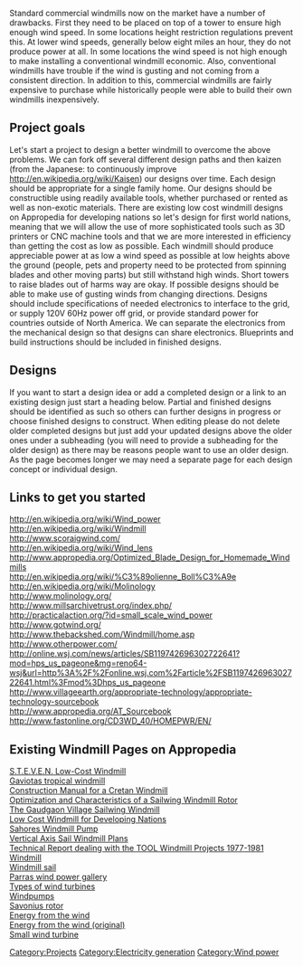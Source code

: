 {{suggested project}}
<!-- Comments that appear only in the edit view are formatted like this. -->
<!-- These comments are offered as an aid as you get started. Remove as you wish. -->
<!-- next line is the code for inserting an image; delete if you don't have an image yet -->

Standard commercial windmills now on the market have a number of drawbacks.  First they need to be placed on top of a tower to ensure high enough wind speed.  In some locations height restriction regulations prevent this.  At lower wind speeds, generally below eight miles an hour, they do not produce power at all.  In some locations the wind speed is not high enough to make installing a conventional windmill economic.  Also, conventional windmills have trouble if the wind is gusting and not coming from a consistent direction.  In addition to this, commercial windmills are fairly expensive to purchase while historically people were able to build their own windmills inexpensively.
  

== Project goals ==

Let's start a project to design a better windmill to overcome the above problems.  We can fork off several different design paths and then kaizen (from the Japanese: to continuously improve http://en.wikipedia.org/wiki/Kaisen) our designs over time.  Each design should be appropriate for a single family home.  Our designs should be constructible using readily available tools, whether purchased or rented as well as non-exotic materials.  There are existing low cost windmill designs on Appropedia for developing nations so let's design for first world nations, meaning that we will allow the use of more sophisticated tools such as 3D printers or CNC machine tools and that we are more interested in efficiency than getting the cost as low as possible.  Each windmill should produce appreciable power at as low a wind speed as possible at low heights above the ground (people, pets and property need to be protected from spinning blades and other moving parts) but still withstand high winds.  Short towers to raise blades out of harms way are okay.  If possible designs should be able to make use of gusting winds from changing directions.  Designs should include specifications of needed electronics to interface to the grid, or supply 120V 60Hz power off grid, or provide standard power for countries outside of North America.  We can separate the electronics from the mechanical design so that designs can share electronics.  Blueprints and build instructions should be included in finished designs.

== Designs ==

If you want to start a design idea or add a completed design or a link to an existing design just start a heading below.  Partial and finished designs should be identified as such so others can further designs in progress or choose finished designs to construct.  When editing please do not delete older completed designs but just add your updated designs above the older ones under a subheading (you will need to provide a subheading for the older design) as there may be reasons people want to use an older design.  As the page becomes longer we may need a separate page for each design concept or individual design.

== Links to get you started ==

http://en.wikipedia.org/wiki/Wind_power<br />
http://en.wikipedia.org/wiki/Windmill<br />
http://www.scoraigwind.com/<br />
http://en.wikipedia.org/wiki/Wind_lens<br />
http://www.appropedia.org/Optimized_Blade_Design_for_Homemade_Windmills<br />
http://en.wikipedia.org/wiki/%C3%89olienne_Boll%C3%A9e<br />
http://en.wikipedia.org/wiki/Molinology<br />
http://www.molinology.org/<br />
http://www.millsarchivetrust.org/index.php/<br />
http://practicalaction.org/?id=small_scale_wind_power<br />
http://www.gotwind.org/<br />
http://www.thebackshed.com/Windmill/home.asp<br />
http://www.otherpower.com/<br />
http://online.wsj.com/news/articles/SB119742696302722641?mod=hps_us_pageone&mg=reno64-wsj&url=http%3A%2F%2Fonline.wsj.com%2Farticle%2FSB119742696302722641.html%3Fmod%3Dhps_us_pageone<br />
http://www.villageearth.org/appropriate-technology/appropriate-technology-sourcebook<br />
http://www.appropedia.org/AT_Sourcebook<br />
http://www.fastonline.org/CD3WD_40/HOMEPWR/EN/

== Existing Windmill Pages on Appropedia ==

[[S.T.E.V.E.N. Low-Cost Windmill]]<br />
[[Gaviotas tropical windmill]]<br />
[[Construction Manual for a Cretan Windmill]]<br />
[[Optimization and Characteristics of a Sailwing Windmill Rotor]]<br />
[[The Gaudgaon Village Sailwing Windmill]]<br />
[[Low Cost Windmill for Developing Nations]]<br />
[[Sahores Windmill Pump]]<br />
[[Vertical Axis Sail Windmill Plans]]<br />
[[Technical Report dealing with the TOOL Windmill Projects 1977-1981]]<br />
[[Windmill]]<br />
[[Windmill sail]]<br />
[[Parras wind power gallery]]<br />
[[Types of wind turbines]]<br />
[[Windpumps]]<br />
[[Savonius rotor]]<br />
[[Energy from the wind]]<br />
[[Energy from the wind (original)]]<br />
[[Small wind turbine]]

<!-- Don't change the next line unless you intend to change the categorization -->
<!-- Do add additional, appropriate categories.  See http://www.appropedia.org/Appropedia:CategoryTree for ideas. -->
[[Category:Projects]] [[Category:Electricity generation]]  [[Category:Wind power]]